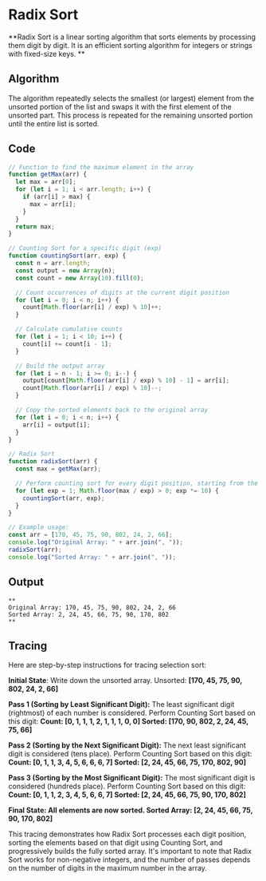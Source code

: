 # Radix Sort

**Radix Sort is a linear sorting algorithm that sorts elements by processing them digit by digit. It is an efficient sorting algorithm for integers or strings with fixed-size keys. **

## Algorithm
The algorithm repeatedly selects the smallest (or largest) element from the unsorted portion of the list and swaps it with the first element of the unsorted part. This process is repeated for the remaining unsorted portion until the entire list is sorted. 

## Code
```js filename="Searching-Algo/rs.js"
// Function to find the maximum element in the array
function getMax(arr) {
  let max = arr[0];
  for (let i = 1; i < arr.length; i++) {
    if (arr[i] > max) {
      max = arr[i];
    }
  }
  return max;
}

// Counting Sort for a specific digit (exp)
function countingSort(arr, exp) {
  const n = arr.length;
  const output = new Array(n);
  const count = new Array(10).fill(0);

  // Count occurrences of digits at the current digit position
  for (let i = 0; i < n; i++) {
    count[Math.floor(arr[i] / exp) % 10]++;
  }

  // Calculate cumulative counts
  for (let i = 1; i < 10; i++) {
    count[i] += count[i - 1];
  }

  // Build the output array
  for (let i = n - 1; i >= 0; i--) {
    output[count[Math.floor(arr[i] / exp) % 10] - 1] = arr[i];
    count[Math.floor(arr[i] / exp) % 10]--;
  }

  // Copy the sorted elements back to the original array
  for (let i = 0; i < n; i++) {
    arr[i] = output[i];
  }
}

// Radix Sort
function radixSort(arr) {
  const max = getMax(arr);

  // Perform counting sort for every digit position, starting from the least significant digit
  for (let exp = 1; Math.floor(max / exp) > 0; exp *= 10) {
    countingSort(arr, exp);
  }
}

// Example usage:
const arr = [170, 45, 75, 90, 802, 24, 2, 66];
console.log("Original Array: " + arr.join(", "));
radixSort(arr);
console.log("Sorted Array: " + arr.join(", "));

```

## Output
```
** 
Original Array: 170, 45, 75, 90, 802, 24, 2, 66
Sorted Array: 2, 24, 45, 66, 75, 90, 170, 802
**
```

## Tracing 
Here are step-by-step instructions for tracing selection sort:

**Initial State**: Write down the unsorted array.
Unsorted: **[170, 45, 75, 90, 802, 24, 2, 66]**

**Pass 1 (Sorting by Least Significant Digit):**
The least significant digit (rightmost) of each number is considered.
Perform Counting Sort based on this digit:
**Count: [0, 1, 1, 1, 2, 1, 1, 1, 0, 0]
Sorted: [170, 90, 802, 2, 24, 45, 75, 66]**

**Pass 2 (Sorting by the Next Significant Digit):**
The next least significant digit is considered (tens place).
Perform Counting Sort based on this digit:
**Count: [0, 1, 1, 3, 4, 5, 6, 6, 6, 7]
Sorted: [2, 24, 45, 66, 75, 170, 802, 90]**

**Pass 3 (Sorting by the Most Significant Digit):**
The most significant digit is considered (hundreds place).
Perform Counting Sort based on this digit:
**Count: [0, 1, 1, 2, 3, 4, 5, 6, 6, 7]
Sorted: [2, 24, 45, 66, 75, 90, 170, 802]**

**Final State: All elements are now sorted.
Sorted Array: [2, 24, 45, 66, 75, 90, 170, 802]**


This tracing demonstrates how Radix Sort processes each digit position, sorting the elements based on that digit using Counting Sort, and progressively builds the fully sorted array. It's important to note that Radix Sort works for non-negative integers, and the number of passes depends on the number of digits in the maximum number in the array.
